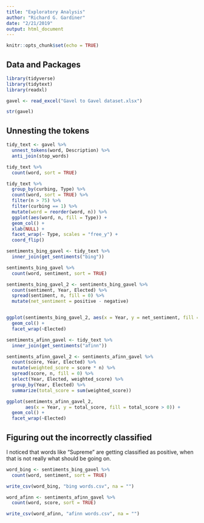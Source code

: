 ```yaml
---
title: "Exploratory Analysis"
author: "Richard G. Gardiner"
date: "2/21/2019"
output: html_document
---
```


```r
knitr::opts_chunk$set(echo = TRUE)
```

## Data and Packages

```r
library(tidyverse)
library(tidytext)
library(readxl)
```

```r
gavel <- read_excel("Gavel to Gavel dataset.xlsx")

str(gavel)
```

## Unnesting the tokens
```r
tidy_text <- gavel %>%
  unnest_tokens(word, Description) %>%
  anti_join(stop_words)
```

```r
tidy_text %>%
  count(word, sort = TRUE)
```

```r
tidy_text %>%
  group_by(curbing, Type) %>%
  count(word, sort = TRUE) %>%
  filter(n > 75) %>%
  filter(curbing == 1) %>%
  mutate(word = reorder(word, n)) %>%
  ggplot(aes(word, n, fill = Type)) +
  geom_col() +
  xlab(NULL) +
  facet_wrap(~ Type, scales = "free_y") +
  coord_flip()
```

```r
sentiments_bing_gavel <- tidy_text %>%
  inner_join(get_sentiments("bing"))

sentiments_bing_gavel %>%
  count(word, sentiment, sort = TRUE)
```


```r
sentiments_bing_gavel_2 <- sentiments_bing_gavel %>%
  count(sentiment, Year, Elected) %>%
  spread(sentiment, n, fill = 0) %>%
  mutate(net_sentiment = positive - negative)


ggplot(sentiments_bing_gavel_2, aes(x = Year, y = net_sentiment, fill = net_sentiment > 0)) +
  geom_col() +
  facet_wrap(~Elected)
```

```r
sentiments_afinn_gavel <- tidy_text %>%
  inner_join(get_sentiments("afinn"))

sentiments_afinn_gavel_2 <- sentiments_afinn_gavel %>%
  count(score, Year, Elected) %>%
  mutate(weighted_score = score * n) %>%
  spread(score, n, fill = 0) %>%
  select(Year, Elected, weighted_score) %>%
  group_by(Year, Elected) %>%
  summarize(total_score = sum(weighted_score))

ggplot(sentiments_afinn_gavel_2, 
       aes(x = Year, y = total_score, fill = total_score > 0)) +
  geom_col() +
  facet_wrap(~Elected)
```


## Figuring out the incorrectly classified

I noticed that words like "Supreme" are getting classified as positive, when that is not really what should be going on.
```r
word_bing <- sentiments_bing_gavel %>%
  count(word, sentiment, sort = TRUE)

write_csv(word_bing, "bing words.csv", na = "")
```


```r
word_afinn <- sentiments_afinn_gavel %>%
  count(word, score, sort = TRUE)

write_csv(word_afinn, "afinn words.csv", na = "")
```







